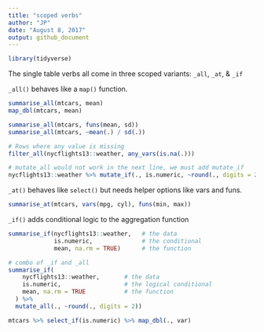 ```yaml
---
title: "scoped verbs"
author: "JP"
date: "August 8, 2017"
output: github_document
---
```


```r
library(tidyverse)
```

The single table verbs all come in three scoped variants: 
`_all`, `_at`, & `_if`

`_all()` behaves like a `map()` function.
```r
summarise_all(mtcars, mean)
map_dbl(mtcars, mean)

summarise_all(mtcars, funs(mean, sd))
summarise_all(mtcars, ~mean(.) / sd(.))

# Rows where any value is missing
filter_all(nycflights13::weather, any_vars(is.na(.)))

# mutate_all would not work in the next line, we must add mutate_if
nycflights13::weather %>% mutate_if(., is.numeric, ~round(., digits = 2))
```

`_at()` behaves like `select()` but needs helper options like vars and funs.
```r
summarise_at(mtcars, vars(mpg, cyl), funs(min, max))
```

`_if()` adds conditional logic to the aggregation function
```r
summarise_if(nycflights13::weather,   # the data
             is.numeric,              # the conditional
             mean, na.rm = TRUE)      # the function

# combo of _if and _all
summarise_if(
    nycflights13::weather,       # the data
    is.numeric,                  # the logical conditional
    mean, na.rm = TRUE           # the function
  ) %>%
  mutate_all(., ~round(., digits = 2))

mtcars %>% select_if(is.numeric) %>% map_dbl(., var)
```





